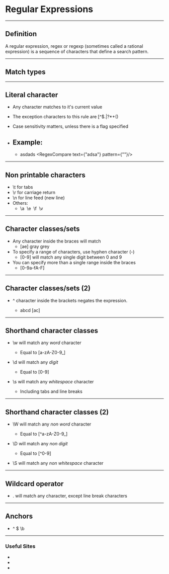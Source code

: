 

# Regular Expressions

---

<Wrapper>

## Definition

A regular expression, regex or regexp (sometimes called a rational expression) is a sequence of characters that define a search pattern.

</Wrapper>

---

## Match types

---

<Wrapper>

## Literal character

- Any character matches to it's current value

- The exception characters to this rule are <CodeColorStyle>[\^$.|?*+()</CodeColorStyle> 

- Case sensitivity matters, unless there is a flag specified

- Example:
  - 
  - asdads
<RegexCompare text={"adsa"} pattern={""}/>

</Wrapper>

---

<Wrapper>

## Non printable characters

- <CodeColorStyle>\t</CodeColorStyle> for tabs
- <CodeColorStyle>\r</CodeColorStyle> for carriage return
- <CodeColorStyle>\n</CodeColorStyle> for line feed (new line)
- Others:
  - <CodeColorStyle>\a&nbsp;&nbsp;\e&nbsp;&nbsp;\f&nbsp;&nbsp;\v</CodeColorStyle>

</Wrapper>

---

<Wrapper>

## Character classes/sets

- Any character inside the braces will match
  - <CodeColorStyle>[ae]</CodeColorStyle> gray grey
- To specify a range of characters, use hyphen character (<CodeColorStyle>-</CodeColorStyle>)
  - <CodeColorStyle>[0-9]</CodeColorStyle> will match any single digit between 0 and 9
- You can specify more than a single range inside the braces
  - <CodeColorStyle>[0-9a-fA-F]</CodeColorStyle>

</Wrapper>

---

<Wrapper>

## Character classes/sets (2)

- <CodeColorStyle>^</CodeColorStyle> character inside the brackets negates the expression.

  - abcd [ac]

</Wrapper>

---


<Wrapper>

## Shorthand character classes

- <CodeColorStyle>\w</CodeColorStyle> will match any <i>word</i> character

  - Equal to <CodeColorStyle>[a-zA-Z0-9_]</CodeColorStyle>

- <CodeColorStyle>\d</CodeColorStyle> will match any <i>digit</i>

  - Equal to <CodeColorStyle>[0-9]</CodeColorStyle>

- <CodeColorStyle>\s</CodeColorStyle> will match any <i>whitespace</i> character

  - Including tabs and line breaks


</Wrapper>

---

<Wrapper>

## Shorthand character classes (2)

- <CodeColorStyle>\W</CodeColorStyle> will match any <i> non word</i> character

  - Equal to <CodeColorStyle>[</CodeColorStyle><CodeColorStyle>^a-zA-Z0-9_]</CodeColorStyle>

- <CodeColorStyle>\D</CodeColorStyle> will match any <i> non digit</i>

  - Equal to <CodeColorStyle>[</CodeColorStyle><CodeColorStyle>^0-9]</CodeColorStyle>

- <CodeColorStyle>\S</CodeColorStyle> will match any <i>non whitespace</i> character


</Wrapper>

---

<Wrapper>

## Wildcard operator

- <CodeColorStyle>.</CodeColorStyle> will match any character, except line break characters


</Wrapper>

---

<Wrapper>

## Anchors

- ^ $ \b


</Wrapper>

---

### Useful Sites

- <StyledLink link="https://www.regular-expressions.info"/>
- <StyledLink link="https://regex101.com/"/>
- <StyledLink link="https://regexr.com/"/>
